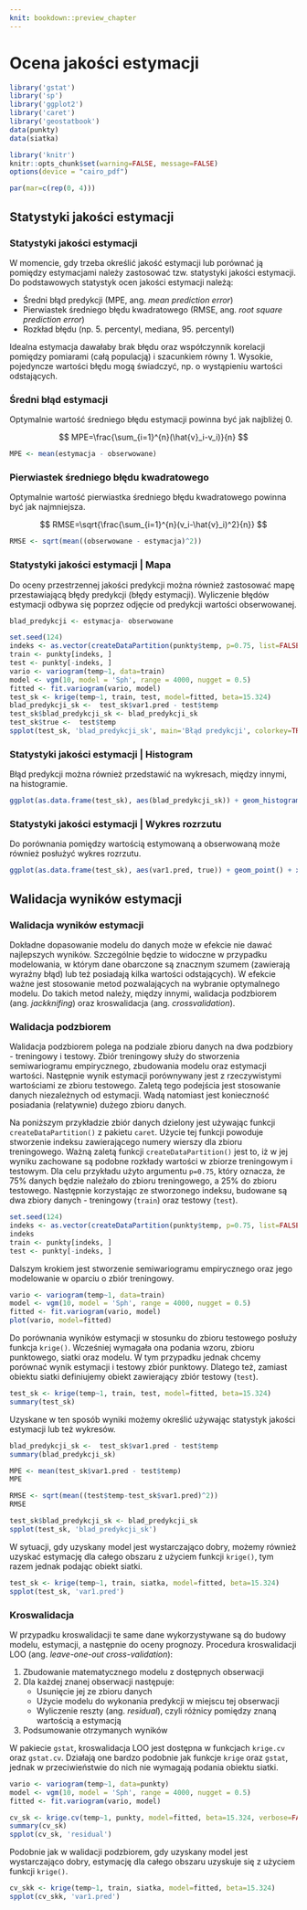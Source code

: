 ```yaml
---
knit: bookdown::preview_chapter
---
```


# Ocena jakości estymacji {#ocena-jakosci-estymacji}

<!--[UWAGA POMIESZANY ME Z RESZTĄ!!]-->

```r
library('gstat')
library('sp')
library('ggplot2')
library('caret')
library('geostatbook')
data(punkty)
data(siatka)
```

```r
library('knitr')
knitr::opts_chunk$set(warning=FALSE, message=FALSE)
options(device = "cairo_pdf")
```

```r
par(mar=c(rep(0, 4)))
```

## Statystyki jakości estymacji
### Statystyki jakości estymacji

W momencie, gdy trzeba określić jakość estymacji lub porównać ją pomiędzy estymacjami należy zastosować tzw. statystyki jakości estymacji. Do podstawowych statystyk ocen jakości estymacji należą:

- Średni błąd predykcji (MPE, ang. *mean prediction error*)
- Pierwiastek średniego błędu kwadratowego (RMSE, ang. *root square prediction error*)
- Rozkład błędu (np. 5. percentyl, mediana, 95. percentyl)
    
Idealna estymacja dawałaby brak błędu oraz współczynnik korelacji pomiędzy pomiarami (całą populacją) i szacunkiem równy 1. Wysokie, pojedyncze wartości błędu mogą świadczyć, np. o wystąpieniu wartości odstających.

### Średni błąd estymacji

Optymalnie wartość średniego błędu estymacji powinna być jak najbliżej 0.

$$ MPE=\frac{\sum_{i=1}^{n}(\hat{v}_i-v_i)}{n} $$  

```r
MPE <- mean(estymacja - obserwowane)
```

### Pierwiastek średniego błędu kwadratowego

Optymalnie wartość pierwiastka średniego błędu kwadratowego powinna być jak najmniejsza.

$$ RMSE=\sqrt{\frac{\sum_{i=1}^{n}(v_i-\hat{v}_i)^2}{n}} $$     

```r
RMSE <- sqrt(mean((obserwowane - estymacja)^2))
```

### Statystyki jakości estymacji | Mapa

Do oceny przestrzennej jakości predykcji można również zastosować mapę przestawiającą błędy predykcji (błędy estymacji). Wyliczenie błędów estymacji odbywa się poprzez odjęcie od predykcji wartości obserwowanej.

```r
blad_predykcji <- estymacja- obserwowane
```

```r
set.seed(124)
indeks <- as.vector(createDataPartition(punkty$temp, p=0.75, list=FALSE))
train <- punkty[indeks, ]
test <- punkty[-indeks, ]
vario <- variogram(temp~1, data=train)
model <- vgm(10, model = 'Sph', range = 4000, nugget = 0.5)
fitted <- fit.variogram(vario, model)
test_sk <- krige(temp~1, train, test, model=fitted, beta=15.324)
blad_predykcji_sk <-  test_sk$var1.pred - test$temp
test_sk$blad_predykcji_sk <- blad_predykcji_sk
test_sk$true <-  test$temp
spplot(test_sk, 'blad_predykcji_sk', main='Błąd predykcji', colorkey=TRUE)
```

### Statystyki jakości estymacji | Histogram

Błąd predykcji można również przedstawić na wykresach, między innymi, na histogramie.

```r
ggplot(as.data.frame(test_sk), aes(blad_predykcji_sk)) + geom_histogram() + xlab('Błąd predykcji') + ylab('Liczebność')
```

### Statystyki jakości estymacji | Wykres rozrzutu

Do porównania pomiędzy wartością estymowaną a obserwowaną może również posłużyć wykres rozrzutu.

```r
ggplot(as.data.frame(test_sk), aes(var1.pred, true)) + geom_point() + xlab('Predykcja') + ylab('Zmierzona wartość')
```

## Walidacja wyników estymacji

### Walidacja wyników estymacji

Dokładne dopasowanie modelu do danych może w efekcie nie dawać najlepszych wyników. Szczególnie będzie to widoczne w przypadku modelowania, w którym dane obarczone są znacznym szumem (zawierają wyraźny błąd) lub też posiadają kilka wartości odstających). W efekcie ważne jest stosowanie metod pozwalających na wybranie optymalnego modelu. Do takich metod należy, między innymi, walidacja podzbiorem (ang. *jackknifing*) oraz kroswalidacja (ang. *crossvalidation*).

### Walidacja podzbiorem 

Walidacja podzbiorem polega na podziale zbioru danych na dwa podzbiory - treningowy i testowy. Zbiór treningowy służy do stworzenia semiwariogramu empirycznego, zbudowania modelu oraz estymacji wartości. Następnie wynik estymacji porównywany jest z rzeczywistymi wartościami ze zbioru testowego. Zaletą tego podejścia jest stosowanie danych niezależnych od estymacji. Wadą natomiast jest konieczność posiadania (relatywnie) dużego zbioru danych.

Na poniższym przykładzie zbiór danych dzielony jest używając funkcji `createDataPartition()` z pakietu `caret`. Użycie tej funkcji powoduje stworzenie indeksu zawierającego numery wierszy dla zbioru treningowego. Ważną zaletą funkcji `createDataPartition()` jest to, iż w jej wyniku zachowane są podobne rozkłady wartości w zbiorze treningowym i testowym. Dla celu przykładu użyto argumentu `p=0.75`, który oznacza, że 75% danych będzie należało do zbioru treningowego, a 25% do zbioru testowego. Następnie korzystając ze stworzonego indeksu, budowane są dwa zbiory danych - treningowy (`train`) oraz testowy (`test`).

```r
set.seed(124)
indeks <- as.vector(createDataPartition(punkty$temp, p=0.75, list=FALSE))
indeks
train <- punkty[indeks, ]
test <- punkty[-indeks, ]
```

Dalszym krokiem jest stworzenie semiwariogramu empirycznego oraz jego modelowanie w oparciu o zbiór treningowy.

```r
vario <- variogram(temp~1, data=train)
model <- vgm(10, model = 'Sph', range = 4000, nugget = 0.5)
fitted <- fit.variogram(vario, model)
plot(vario, model=fitted)
```

Do porównania wyników estymacji w stosunku do zbioru testowego posłuży funkcja `krige()`. Wcześniej wymagała ona podania wzoru, zbioru punktowego, siatki oraz modelu. W tym przypadku jednak chcemy porównać wynik estymacji i testowy zbiór punktowy. Dlatego też, zamiast obiektu siatki definiujemy obiekt zawierający zbiór testowy (`test`).

```r
test_sk <- krige(temp~1, train, test, model=fitted, beta=15.324)
summary(test_sk)
```

Uzyskane w ten sposób wyniki możemy określić używając statystyk jakości estymacji lub też wykresów.

```r
blad_predykcji_sk <-  test_sk$var1.pred - test$temp
summary(blad_predykcji_sk)

MPE <- mean(test_sk$var1.pred - test$temp)
MPE

RMSE <- sqrt(mean((test$temp-test_sk$var1.pred)^2))
RMSE

test_sk$blad_predykcji_sk <- blad_predykcji_sk
spplot(test_sk, 'blad_predykcji_sk')
```

W sytuacji, gdy uzyskany model jest wystarczająco dobry, możemy również uzyskać estymację dla całego obszaru z użyciem funkcji `krige()`, tym razem jednak podając obiekt siatki.

```r
test_sk <- krige(temp~1, train, siatka, model=fitted, beta=15.324)
spplot(test_sk, 'var1.pred')
```

### Kroswalidacja

W przypadku kroswalidacji te same dane wykorzystywane są do budowy modelu, estymacji, a następnie do oceny prognozy. Procedura kroswalidacji LOO (ang. *leave-one-out cross-validation*):

1. Zbudowanie matematycznego modelu z dostępnych obserwacji
2. Dla każdej znanej obserwacji następuje:
    - Usunięcie jej ze zbioru danych
    - Użycie modelu do wykonania predykcji w miejscu tej obserwacji
    - Wyliczenie reszty (ang. *residual*), czyli różnicy pomiędzy znaną wartością a estymacją
3. Podsumowanie otrzymanych wyników
    
W pakiecie `gstat`, kroswalidacja LOO jest dostępna w funkcjach `krige.cv` oraz `gstat.cv`. Działają one bardzo podobnie jak funkcje `krige` oraz `gstat`, jednak w przeciwieństwie do nich nie wymagają podania obiektu siatki.

```r
vario <- variogram(temp~1, data=punkty)
model <- vgm(10, model = 'Sph', range = 4000, nugget = 0.5)
fitted <- fit.variogram(vario, model)

cv_sk <- krige.cv(temp~1, punkty, model=fitted, beta=15.324, verbose=FALSE)
summary(cv_sk)
spplot(cv_sk, 'residual')
```

Podobnie jak w walidacji podzbiorem, gdy uzyskany model jest wystarczająco dobry, estymację dla całego obszaru uzyskuje się z użyciem funkcji `krige()`.

```r
cv_skk <- krige(temp~1, train, siatka, model=fitted, beta=15.324)
spplot(cv_skk, 'var1.pred')
```

<!-- 

```r
# ok_loocv <- krige.cv(temp~1, punkty, model=model_zl2)
# summary(ok_loocv)
```

- Tutaj inne przykłady
- Wykresy z loocv
- wykresy porównujące

```r
# ok_fit <- gstat(formula=temp~1, data=punkty, model=model_zl2)
# ok_loocv <- gstat.cv(OK_fit, debug.level=0, random=FALSE)
# spplot(pe[6])
```

## 
- prezentacja 5 Ani
- spatinter folder
- AIC

## Walidacja wyników estymacji

### Walidacja wyników estymacji |  Kriging zwykły - LOO crossvalidation
krige.cv

```r
# OK_fit <- gstat(id="OK_fit", formula=temp~1, data=punkty, model=fitted)
# pe <- gstat.cv(OK_fit, debug.level=0, random=FALSE)
# spplot(pe[6])
# 
# z <- predict(OK_fit, newdata = grid, debug.level = 0)
# grid2 <- grid
# grid2$OK_pred <- z$OK_fit.pred
# grid2$OK_se <- sqrt(z$OK_fit.var)
# library('rasterVis')
# spplot(grid2, 'OK_pred')
# spplot(grid2, 'OK_se')
```

### Walidacja wyników estymacji |  K  Kriging uniwersalny - LOO crossvalidation

```r
# KU_fit <- gstat(id="KU_fit", formula=temp~odl_od_morza, data=punkty, model=fitted_ku)
# pe <- gstat.cv(KU_fit, debug.level=0, random=FALSE)
# spplot(pe[6])

# dodanie odległości od morza do siatki !!
# z_KU <- predict(KU_fit, newdata = grid, debug.level = 0)
# grid$KU_pred <- z$KU_fit.pred
# grid$KU_se <- sqrt(z$KU_fit.var)
# library('rasterVis')
# spplot(grid, 'KU_pred')
# spplot(grid, 'KU_se')
```
-->
